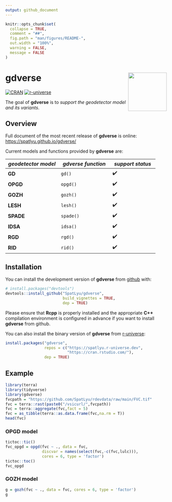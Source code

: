 ```yaml
---
output: github_document
---
```


<!-- README.md is generated from README.Rmd. Please edit that file -->

```r
knitr::opts_chunk$set(
  collapse = TRUE,
  comment = "##",
  fig.path = "man/figures/README-",
  out.width = "100%",
  warning = FALSE,
  message = FALSE
)
```

# gdverse <img src="man/figures/logo.png" align="right" height="120"/>

<!-- badges: start -->
[![CRAN](https://www.r-pkg.org/badges/version/gdverse)](https://CRAN.R-project.org/package=gdverse)
[![r-universe](https://spatlyu.r-universe.dev/badges/gdverse)](https://spatlyu.r-universe.dev/gdverse)
<!-- badges: end -->

The goal of **gdverse** is to *support the geodetector model and its variants*.

## Overview

Full document of the most recent release of **gdverse** is online:
<https://spatlyu.github.io/gdverse/>

Current models and functions provided by **gdverse** are:

|   *geodetector model*   |   *gdverse function*   |   *support status*   |
|--------------------------|-------------------------|----------------------|
|  **GD**  |        `gd()`         |          ✔️        |
|  **OPGD**  |        `opgd()`         |          ✔️        |
|  **GOZH**  |        `gozh()`         |          ✔️        |
|  **LESH**  |        `lesh()`         |          ✔️        |
|  **SPADE**  |        `spade()`         |          ✔️        |
|  **IDSA**  |        `idsa()`         |          ✔️       |
|  **RGD**  |        `rgd()`         |          ✔️        |
|  **RID**  |        `rid()`         |          ✔️       |

## Installation

You can install the development version of **gdverse** from [github](https://github.com/SpatLyu/gdverse) with:

``` r
# install.packages("devtools")
devtools::install_github("SpatLyu/gdverse",
                         build_vignettes = TRUE,
                         dep = TRUE)
```

Please ensure that **Rcpp** is properly installed and the appropriate **C++** compilation environment is configured in advance if you want to install **gdverse** from github.

You can also install the binary version of **gdverse** from [r-universe](https://spatlyu.r-universe.dev/gdverse):

```r
install.packages("gdverse", 
                 repos = c("https://spatlyu.r-universe.dev",
                           "https://cran.rstudio.com/"),
                 dep = TRUE)
```

## Example

```r
library(terra)
library(tidyverse)
library(gdverse)
fvcpath = "https://github.com/SpatLyu/rdevdata/raw/main/FVC.tif"
fvc = terra::rast(paste0("/vsicurl/",fvcpath))
fvc = terra::aggregate(fvc,fact = 5)
fvc = as_tibble(terra::as.data.frame(fvc,na.rm = T))
head(fvc)
```

### OPGD model

```r
tictoc::tic()
fvc_opgd = opgd(fvc ~ ., data = fvc, 
                discvar = names(select(fvc,-c(fvc,lulc))),
                cores = 6, type = 'factor')
tictoc::toc()
fvc_opgd
```

### GOZH model

```r
g = gozh(fvc ~ ., data = fvc, cores = 6, type = 'factor')
g
```
